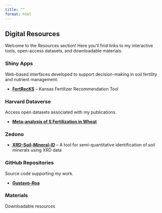 ```yaml
---
title: ""
format: html
---
```


## Digital Resources

Welcome to the Resources section! Here you’ll find links to my interactive tools, open-access datasets, and downloadable materials.

### Shiny Apps

Web-based interfaces developed to support decision-making in soil fertility and nutrient management.

- **[FertRecKS](https://ksusoiltesting.shinyapps.io/FertRecKS_App-R-v2/)** – Kansas Fertilizer Recommendation Tool

### Harvard Dataverse

Access open datasets associated with my publications.

- **[Meta-analysis of S Fertilization in Wheat](https://doi.org/10.7910/DVN/4RLPP1)**

### Zedono 

- **[XRD-Soil-Mineral-ID](https://zenodo.org/records/15882594)** – A tool for semi-quantitative identification of soil minerals using XRD data


### GitHub Repositories

Source code supporting my work.

- **[Gustavo-Roa](https://github.com/Gustavo-Roa)**

### Materials

Downloadable resources
